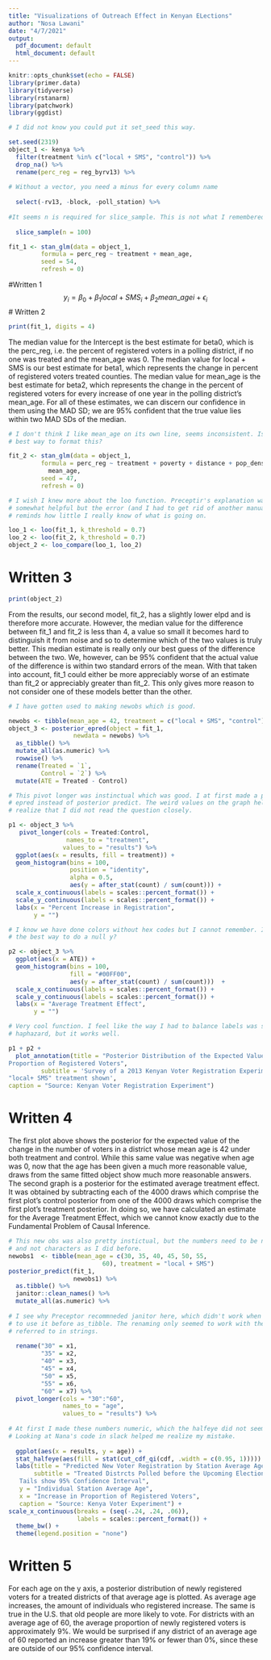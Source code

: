 ```yaml
---
title: "Visualizations of Outreach Effect in Kenyan ELections"
author: "Nosa Lawani"
date: "4/7/2021"
output:
  pdf_document: default
  html_document: default
---
```


```r
knitr::opts_chunk$set(echo = FALSE)
library(primer.data)
library(tidyverse)
library(rstanarm)
library(patchwork)
library(ggdist)
```

```r
# I did not know you could put it set_seed this way. 

set.seed(2319) 
object_1 <- kenya %>% 
  filter(treatment %in% c("local + SMS", "control")) %>%
  drop_na() %>% 
  rename(perc_reg = reg_byrv13) %>% 
  
# Without a vector, you need a minus for every column name
  
  select(-rv13, -block, -poll_station) %>% 
  
#It seems n is required for slice_sample. This is not what I remembered
  
  slice_sample(n = 100) 
```

```r
fit_1 <- stan_glm(data = object_1,
         formula = perc_reg ~ treatment + mean_age,
         seed = 54, 
         refresh = 0)
```
#Written 1
$$y_{i} = \beta_0 + \beta_1local + SMS_{i} + \beta_2 mean\_age{i} + \epsilon_{i}$$
# Written 2
```r
print(fit_1, digits = 4)
```

The median value for the Intercept is the best estimate for beta0, which is the perc_reg, i.e. the percent of registered voters in a polling district, if no one was treated and the mean_age was 0. The median value for local + SMS is our best estimate for beta1, which represents the change in percent of registered voters treated counties. The median value for mean_age is the best estimate for beta2, which represents the change in the percent of registered voters for every increase of one year in the polling district's mean_age. For all of these estimates, we can discern our confidence in them using the MAD SD; we are 95% confident that the true value lies within two MAD SDs of the median.

```r
# I don't think I like mean_age on its own line, seems inconsistent. Is this the
# best way to format this?

fit_2 <- stan_glm(data = object_1,
         formula = perc_reg ~ treatment + poverty + distance + pop_density +
           mean_age,
         seed = 47, 
         refresh = 0)
```

```r
# I wish I knew more about the loo function. Preceptir's explanation was 
# somewhat helpful but the error (and I had to get rid of another manually)
# reminds how little I really know of what is going on. 

loo_1 <- loo(fit_1, k_threshold = 0.7)
loo_2 <- loo(fit_2, k_threshold = 0.7)
object_2 <- loo_compare(loo_1, loo_2)
```
# Written 3

```r
print(object_2)
```
From the results, our second model, fit_2, has a slightly lower elpd and is therefore more accurate. However, the median value for the difference between fit_1 and fit_2 is less than 4, a value so small it becomes hard to distinguish it from noise and so to determine which of the two values is truly better. This median estimate is really only our best guess of the difference between the two. We, however, can be 95% confident that the actual value of the difference is within two standard errors of the mean. With that taken into account, fit_1 could either be more appreciably worse of an estimate than fit_2 or appreciably greater than fit_2. This only gives more reason to not consider one of these models better than the other. 
```r
# I have gotten used to making newobs which is good. 

newobs <- tibble(mean_age = 42, treatment = c("local + SMS", "control"))
object_3 <- posterior_epred(object = fit_1, 
                  newdata = newobs) %>% 
  as_tibble() %>% 
  mutate_all(as.numeric) %>% 
  rowwise() %>% 
  rename(Treated = `1`, 
         Control = `2`) %>% 
  mutate(ATE = Treated - Control)
```

```r
# This pivot longer was instinctual which was good. I at first made a posterior
# epred instead of posterior predict. The weird values on the graph helped me
# realize that I did not read the question closely. 

p1 <- object_3 %>% 
   pivot_longer(cols = Treated:Control, 
                names_to = "treatment", 
               values_to = "results") %>% 
  ggplot(aes(x = results, fill = treatment)) +
  geom_histogram(bins = 100,
                 position = "identity",
                 alpha = 0.5,
                 aes(y = after_stat(count) / sum(count))) +
  scale_x_continuous(labels = scales::percent_format()) +
  scale_y_continuous(labels = scales::percent_format()) +
  labs(x = "Percent Increase in Registration", 
       y = "")

# I know we have done colors without hex codes but I cannot remember. Is this 
# the best way to do a null y?

p2 <- object_3 %>% 
  ggplot(aes(x = ATE)) +
  geom_histogram(bins = 100,
                 fill = "#00FF00",
                 aes(y = after_stat(count) / sum(count)))  +
  scale_x_continuous(labels = scales::percent_format()) +
  scale_y_continuous(labels = scales::percent_format()) +
  labs(x = "Average Treatment Effect", 
       y = "")

# Very cool function. I feel like the way I had to balance labels was somewhat
# haphazard, but it works well. 

p1 + p2 +
  plot_annotation(title = "Posterior Distribution of the Expected Value of the Change in 
Proportion of Registered Voters", 
         subtitle = 'Survey of a 2013 Kenyan Voter Registration Experiment 
"local+ SMS" treatment shown', 
caption = "Source: Kenyan Voter Registration Experiment")
```

# Written 4

The first plot above shows the posterior for the expected value of the change
in the number of voters in a district whose mean age is 42 under both treatment
and control. While this same value was negative when age was 0, now that the age
has been given a much more reasonable value, draws from the same fitted object
show much more reasonable answers. The second graph is a posterior for the 
estimated average treatment effect. It was obtained by subtracting each of the 
4000 draws which comprise the first plot's control posterior from one of the 
4000 draws which comprise the first plot's treatment posterior. In doing so, we 
have calculated an estimate for the Average Treatment Effect, which we cannot
know exactly due to the Fundamental Problem of Causal Inference. 
```r
# This new obs was also pretty instictual, but the numbers need to be numeric
# and not characters as I did before. 
newobs1  <- tibble(mean_age = c(30, 35, 40, 45, 50, 55, 
                          60), treatment = "local + SMS")
posterior_predict(fit_1, 
                  newobs1) %>% 
  as.tibble() %>% 
  janitor::clean_names() %>% 
  mutate_all(as.numeric) %>% 
  
# I see why Preceptor recommneded janitor here, which didn't work when I tried 
# to use it before as_tibble. The renaming only seemed to work with the numbers
# referred to in strings. 
  
  rename("30" = x1, 
         "35" = x2, 
         "40" = x3, 
         "45" = x4, 
         "50" = x5, 
         "55" = x6, 
         "60" = x7) %>% 
  pivot_longer(cols = "30":"60", 
               names_to = "age", 
               values_to = "results") %>% 
  
# At first I made these numbers numeric, which the halfeye did not seem to like. 
# Looking at Nana's code in slack helped me realize my mistake. 
  
  ggplot(aes(x = results, y = age)) +
  stat_halfeye(aes(fill = stat(cut_cdf_qi(cdf, .width = c(0.95, 1))))) +
  labs(title = "Predicted New Voter Registration by Station Average Age", 
       subtitle = "Treated Distrcts Polled before the Upcoming Election       
   Tails show 95% Confidence Interval", 
   y = "Individual Station Average Age", 
   x = "Increase in Proportion of Registered Voters", 
   caption = "Source: Kenya Voter Experiment") + 
scale_x_continuous(breaks = (seq(-.24, .24, .06)), 
                   labels = scales::percent_format()) +
  theme_bw() +
  theme(legend.position = "none")
```

# Written 5

For each age on the y axis, a posterior distribution of newly registered voters 
for a treated districts of that average age is plotted. As average age increases, 
the amount of individuals who registered increase. The same is true in the U.S.
that old people are more likely to vote. For districts with an average age of 
60, the average proportion of newly registered voters is approximately 9%. We
would be surprised if any district of an average age of 60 reported an increase
greater than 19% or fewer than 0%, since these are outside of our 95%
confidence interval. 
